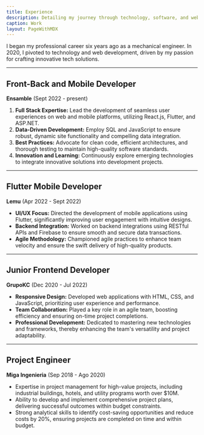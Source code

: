 ```yaml
---
title: Experience
description: Detailing my journey through technology, software, and web development.
caption: Work
layout: PageWithMDX
---
```



I began my professional career six years ago as a mechanical engineer. In 2020, I pivoted to technology and web development, driven by my passion for crafting innovative tech solutions.


---

## Front-Back and Mobile Developer

**Ensamble** (Sept 2022 - present)

1. **Full Stack Expertise:** Lead the development of seamless user experiences on web and mobile platforms, utilizing React.js, Flutter, and ASP.NET.
2. **Data-Driven Development:** Employ SQL and JavaScript to ensure robust, dynamic site functionality and compelling data integration.
3. **Best Practices:** Advocate for clean code, efficient architectures, and thorough testing to maintain high-quality software standards.
4. **Innovation and Learning:** Continuously explore emerging technologies to integrate innovative solutions into development projects.


---

## Flutter Mobile Developer

**Lemu** (Apr 2022 - Sept 2022)

- **UI/UX Focus:** Directed the development of mobile applications using Flutter, significantly improving user engagement with intuitive designs.
- **Backend Integration:** Worked on backend integrations using RESTful APIs and Firebase to ensure smooth and secure data transactions.
- **Agile Methodology:** Championed agile practices to enhance team velocity and ensure the swift delivery of high-quality products.

---

## Junior Frontend Developer

**GrupoKC** (Dec 2020 - Jul 2022)

- **Responsive Design:** Developed web applications with HTML, CSS, and JavaScript, prioritizing user experience and performance.
- **Team Collaboration:** Played a key role in an agile team, boosting efficiency and ensuring on-time project completions.
- **Professional Development:** Dedicated to mastering new technologies and frameworks, thereby enhancing the team's versatility and project adaptability.

---

## Project Engineer

**Miga Ingenieria** (Sep 2018 - Ago 2020)

- Expertise in project management for high-value projects, including industrial buildings, hotels, and utility programs worth over $10M.
- Ability to develop and implement comprehensive project plans, delivering successful outcomes within budget constraints.
- Strong analytical skills to identify cost-saving opportunities and reduce costs by 20%, ensuring projects are completed on time and within budget.

